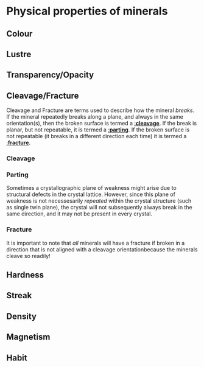 # Physical properties of minerals {.unnumbered}

## Colour

## Lustre

## Transparency/Opacity

## Cleavage/Fracture
Cleavage and Fracture are terms used to describe how the mineral *breaks*. If the mineral repeatedly breaks along a plane, and always in the same orientation(s), then the broken surface is termed a [:**cleavage**]("https://en.wikipedia.org/wiki/Cleavage_(crystal)). If the break is planar, but not repeatable, it is termed a [:**parting**]("https://en.wikipedia.org/wiki/Cleavage_(crystal)#Parting"). If the broken surface is not repeatable (it breaks in a different direction each time) it is termed a [:**fracture**]("https://en.wikipedia.org/wiki/Fracture_(mineralogy)"). 

### Cleavage

### Parting
Sometimes a crystallographic plane of weakness might arise due to structural defects in the crystal lattice. However, since this plane of weakness is not necessesarily *repeated* within the crystal structure (such as single twin plane), the crystal will not subsequently always break in the same direction, and it may not be present in every crystal. 

### Fracture
It is important to note that *all* minerals will have a fracture if broken in a direction that is not aligned with a cleavage orientationbecause the minerals cleave so readily! 


## Hardness

## Streak

## Density

## Magnetism

## Habit